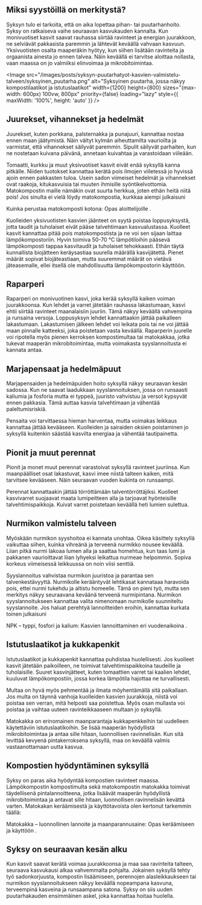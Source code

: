 ## Miksi syystöillä on merkitystä?

Syksyn tulo ei tarkoita, että on aika lopettaa pihan- tai puutarhanhoito. Syksy on ratkaiseva vaihe seuraavan
kasvukauden kannalta. Kun monivuotiset kasvit saavat rauhassa siirtää ravinteet ja energian juurakkoon, ne selviävät
pakkasista paremmin ja lähtevät keväällä vahvaan kasvuun. Yksivuotisten osalta maaperäkin hyötyy, kun siihen lisätään
ravinteita ja orgaanista ainesta jo ennen talvea. Näin keväällä ei tarvitse aloittaa nollasta, vaan maassa on jo
valmiiksi elinvoimaa ja mikrobitoimintaa.

<Image
  src="/images/posts/syksyn-puutarhatyot-kasvien-valmistelu-talveen/syksyinen_puutarha.png"
  alt="Syksyinen puutarha, jossa näkyy kompostilaatikot ja istutuslaatikot"
  width={1200}
  height={800}
  sizes="(max-width: 600px) 100vw, 800px"
  priority={false}
  loading="lazy"
  style={{ maxWidth: '100%', height: 'auto' }}
/>

## Juurekset, vihannekset ja hedelmät

Juurekset, kuten porkkana, palsternakka ja punajuuri, kannattaa nostaa ennen maan jäätymistä. Näin vältyt kylmän
aiheuttamilta vaurioilta ja varmistat, että vihannekset säilyvät paremmin. Sipulit säilyvät parhaiten, kun ne nostetaan
kuivana päivänä, annetaan kuivahtaa ja varastoidaan viileään.

Tomaatti, kurkku ja muut yksivuotiset kasvit eivät enää syksyllä kanna pitkälle. Niiden tuotokset kannattaa kerätä pois
ilmojen viiletessä jo hyvissä ajoin ennen pakkasten tuloa. Usein sadon viimeiset hedelmät ja vihannekset ovat raakoja,
kitukasvuisia tai muuten ihmisille syöntikelvottomia. Matokompostin maille nämäkin ovat suurta herkkua, joten ethän
heitä niitä pois! Jos sinulta ei vielä löydy matokompostia, kurkkaa aiempi julkaisuni

<SafeLink href="/blogi/julkaisu/kuinka-perustaa-matokomposti-kotona-opas-aloittelijoille">
  Kuinka perustaa matokomposti kotona: Opas aloittelijoille
</SafeLink>
.

Kuolleiden yksivuotisten kasvien jäänteet on syytä poistaa loppusyksystä, jotta taudit ja tuholaiset eivät pääse
talvehtimaan kasvualustassa. Kuolleet kasvit kannattaa pitää pois matokompostista ja ne voi sen sijaan laittaa
lämpökompostoriin. Hyvin toimiva 50-70 °C lämpötiloihin pääsevä lämpökomposti tappaa kasvitaudit ja tuholaiset
tehokkaasti. Ethän täytä kunnallista biojätteen keräysastiaa suurella määrällä kasvijätettä. Pienet määrät sopivat
biojäteastiaan, mutta suuremmat määrät on vietävä jäteasemalle, ellei itsellä ole mahdollisuutta lämpökompostorin
käyttöön.

## Raparperi

Raparperi on monivuotinen kasvi, joka kerää syksyllä kaiken voiman juurakkoonsa. Kun lehdet ja varret jätetään rauhassa
lakastumaan, kasvi ehtii siirtää ravinteet maanalaisiin juuriin. Tämä näkyy keväällä vahvempina ja runsaina versoja.
Loppusyksyn lehdet kannattaakin jättää paikalleen lakastumaan. Lakastumisen jälkeen lehdet voi leikata pois tai ne voi
jättää maan pinnalle katteeksi, joka poistetaan vasta keväällä. Raparperin juurelle voi ripotella myös pienen kerroksen
kompostimultaa tai matokakkaa, jotka tukevat maaperän mikrobitoimintaa, mutta voimakasta syyslannoitusta ei kannata
antaa.

## Marjapensaat ja hedelmäpuut

Marjapensaiden ja hedelmäpuiden hoito syksyllä näkyy seuraavan kesän sadossa. Kun ne saavat laadukkaan syyslannoituksen,
jossa on runsaasti kaliumia ja fosforia mutta ei typpeä, juuristo vahvistuu ja versot kypsyvät ennen pakkasia. Tämä
auttaa kasvia talvehtimaan ja vähentää paleltumisriskiä.

Pensaita voi tarvittaessa hieman harventaa, mutta voimakas leikkaus kannattaa jättää kevääseen. Kuolleiden ja sairaiden
oksien poistaminen jo syksyllä kuitenkin säästää kasvilta energiaa ja vähentää tautipainetta.

## Pionit ja muut perennat

Pionit ja monet muut perennat varastoivat syksyllä ravinteet juuriinsa. Kun maanpäälliset osat lakastuvat, kasvi imee
niistä talteen kaiken, mitä tarvitsee kevääseen. Näin seuraavan vuoden kukinta on runsaampi.

Perennat kannattaakin jättää törröttämään talventörröttäjiksi. Kuolleet kasvivarret suojaavat maata lumipeitteen alla ja
tarjoavat hyönteisille talvehtimispaikkoja. Kuivat varret poistetaan keväällä heti lumien sulettua.

## Nurmikon valmistelu talveen

Myöskään nurmikon syyshoitoa ei kannata unohtaa. Oikea käsittely syksyllä vaikuttaa siihen, kuinka vihreänä ja terveenä
nurmikko nousee keväällä. Liian pitkä nurmi lakoaa lumen alla ja saattaa homehtua, kun taas lumi ja pakkanen
vaurioittavat liian lyhyeksi leikattua nurmeae helpommin. Sopiva korkeus viimeisessä leikkuussa on noin viisi senttiä.

Syyslannoitus vahvistaa nurmikon juuristoa ja parantaa sen talvenkestävyyttä. Nurmikolle kerääntyvät lehtikasat
kannataaa haravoida pois, ettei nurmi tukehdu ja altistu homeelle. Tämä on pieni työ, mutta sen merkitys näkyy
seuraavana keväänä terveenä nurmipintana. Nurmikon syyslannoitukseen kannattaa valita nimenomaan nurmikolle suunniteltu
syyslannoite. Jos haluat perehtyä lannoitteiden eroihin, kannattaa kurkata toinen julkaisuni

<SafeLink href="/blogi/julkaisu/npk-lannoitus-typpi-fosfori-kalium-kasvien-ravinteina-vuodenaikoina">
  NPK – typpi, fosfori ja kalium: Kasvien lannoittaminen eri vuodenaikoina
</SafeLink>
.

## Istutuslaatikot ja kukkapenkit

Istutuslaatikot ja kukkapenkit kannattaa puhdistaa huolellisesti. Jos kuolleet kasvit jätetään paikoilleen, ne toimivat
talvehtimispaikkoina taudeille ja tuholaisille. Suuret kasvinjätteet, kuten tomaattien varret tai kaalien lehdet,
kuuluvat lämpökompostiin, jossa korkea lämpötila hajottaa ne turvallisesti.

Multaa on hyvä myös pehmentää ja ilmata möyhentämällä sitä paikallaan. Jos multa on täynnä vanhoja kuolleiden kasvien
juurakkoja, niistä voi poistaa sen verran, mitä helposti saa poistettua. Myös osan mullasta voi poistaa ja vaihtaa
uuteen ravinteikkaaseen multaan jo syksyllä.

Matokakka on erinomainen maanparantaja kukkapenkkeihin tai uudelleen käytettäviin istutuslaatikoihin. Se lisää maaperän
hyödyllistä mikrobitoimintaa ja antaa sille hitaan, luonnollisen ravinnelisän. Kun sitä levittää kevyenä pintakerroksena
syksyllä, maa on keväällä valmis vastaanottamaan uutta kasvua.

## Kompostien hyödyntäminen syksyllä

Syksy on paras aika hyödyntää kompostien ravinteet maassa. Lämpökompostin kompostimulta sekä matokompostin matokakka
toimivat täydellisenä pintalannoitteena, jotka lisäävät maaperän hyödyllistä mikrobitoimintaa ja antavat sille hitaan,
luonnollisen ravinnelisän kevättä varten. Matokakan keräämisestä ja käyttötavoista olen kertonut tarkemmin täällä:

<SafeLink href="/blogi/julkaisu/matokakka-luonnollinen-lannoite-opas-aloittelijoille">
  Matokakka – luonnollinen lannoite ja maanparannusaine: Opas keräämiseen ja käyttöön
</SafeLink>
.

## Syksy on seuraavan kesän alku

Kun kasvit saavat kerätä voimaa juurakkoonsa ja maa saa ravinteita talteen, seuraava kasvukausi alkaa vahvemmalta
pohjalta. Jokainen syksyllä tehty työ sadonkorjuusta, kompostin lisäämiseen, perennojen alasleikkaukseen tai nurmikon
syyslannoitukseen näkyy keväällä nopeampana kasvuna, terveempinä kasveina ja runsaampana satona. Syksy on siis uuden
puutarhakauden ensimmäinen askel, joka kannattaa hoitaa huolella.
